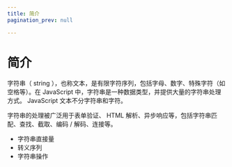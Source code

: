 ```yaml
---
title: 简介
pagination_prev: null

---
```


# 简介

字符串（ string ），也称文本，是有限字符序列，包括字母、数字、特殊字符（如空格等）。在 JavaScript 中，字符串是一种数据类型，并提供大量的字符串处理方式。 JavaScript 文本不分字符串和字符。

字符串的处理被广泛用于表单验证、 HTML 解析、异步响应等，包括字符串匹配、查找、截取、编码 / 解码、连接等。

- 字符串直接量
- 转义序列
- 字符串操作

            